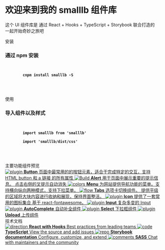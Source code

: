 
<Meta title="开始/Introduction" />

<style>{`
  .subheading {
    --mediumdark: '#999999';
    font-weight: 900;
    font-size: 13px;
    color: #999;
    letter-spacing: 6px;
    line-height: 24px;
    text-transform: uppercase;
    margin-bottom: 12px;
    margin-top: 40px;
  }
  .card {
    margin-bottom: 24px;
    padding: 24px;
    background-color: #fff;
    border-radius: 12px;
    box-shadow: 0 8px 12px #ebedf0;
  }
  .card .title {
    font-size: 15px;
  }
  .card code {
    position: relative;
    margin-top: 15px;
    display: block;
    padding: 16px;
    overflow-x: auto;
    color: #58727e;
    font-weight: 400;
    font-size: 14px;
    font-family: 'Source Code Pro', 'Monaco', 'Inconsolata', monospace;
    line-height: 26px;
    white-space: pre-wrap;
    word-wrap: break-word;
    -webkit-font-smoothing: auto;
    background-color: #fafafa;
    border-radius: 16px;
  }

  .link-list {
    display: grid;
    grid-template-columns: 1fr;
    grid-template-rows: 1fr 1fr;
    row-gap: 10px;
  }

  @media (min-width: 620px) {
    .link-list {
      row-gap: 20px;
      column-gap: 20px;
      grid-template-columns: 1fr 1fr;
    }
  }

  @media all and (-ms-high-contrast:none) {
  .link-list {
      display: -ms-grid;
      -ms-grid-columns: 1fr 1fr;
      -ms-grid-rows: 1fr 1fr;
    }
  }

  .link-item {
    display: block;
    padding: 20px 30px 20px 15px;
    border: 1px solid #00000010;
    border-radius: 5px;
    transition: background 150ms ease-out, border 150ms ease-out, transform 150ms ease-out;
    color: #333333;
    display: flex;
    align-items: flex-start;
  }

  .link-item:hover {
    border-color: #1EA7FD50;
    transform: translate3d(0, -3px, 0);
    box-shadow: rgba(0, 0, 0, 0.08) 0 3px 10px 0;
  }

  .link-item:active {
    border-color: #1EA7FD;
    transform: translate3d(0, 0, 0);
  }

  .link-item strong {
    font-weight: 700;
    display: block;
    margin-bottom: 2px;
  }
  
  .link-item img {
    height: 40px;
    width: 40px;
    margin-right: 15px;
    flex: none;
  }

  .link-item span {
    font-size: 14px;
    line-height: 20px;
  }

  .tip {
    display: inline-block;
    border-radius: 1em;
    font-size: 11px;
    line-height: 12px;
    font-weight: 700;
    background: #E7FDD8;
    color: #66BF3C;
    padding: 4px 12px;
    margin-right: 10px;
    vertical-align: top;
  }

  .tip-wrapper {
    font-size: 13px;
    line-height: 20px;
    margin-top: 40px;
    margin-bottom: 40px;
  }

  .tip-wrapper code {
    font-size: 12px;
    display: inline-block;
  }

  
`}</style>

# 欢迎来到我的 smalllb 组件库

这个 UI 组件库是 通过 React + Hooks + TypeScript + Storybook 联合打造的 
一起开始奇妙之旅吧


<div className="subheading">安装</div>


<div className="card">
  <h3 class="title">通过 npm 安装</h3>
  <pre>
    <code>
      <span>
        <strong>cnpm install smalllb -S</strong>
      </span>
    </code>  
  </pre>
</div>

<div className="subheading">使用</div>


<div className="card">
  <h3 class="title">导入组件以及样式</h3>
  <pre>
    <code>
      <span>
        <strong>import smalllb from 'smalllb'</strong><br />  
        <strong>import 'smalllb/dist/css'</strong>
      </span>
    </code>  
  </pre>
</div>

<div className="subheading">主要功能组件预览</div>

<div className="link-list">
  <a className="link-item" href="https://storybook.js.org/docs/react/api/presets" target="_blank">
    <img src={Plugin} alt="plugin" />
    <span>
      <strong>Button</strong>
      页面中最常用的的按钮元素，适合于完成特定的交互，支持 HTML button 和 a 链接 的所有属性
    </span>
  </a>
  <a
    className="link-item"
    href="https://storybook.js.org/docs/react/configure/webpack"
    target="_blank"
  >
    <img src={StackAlt} alt="Build" />
    <span>
      <strong>Alert</strong>
      用于页面中展示重要的提示信息。 点击右侧的叉提示自动消失
    </span>
  </a>
  <a
    className="link-item"
    href="https://storybook.js.org/docs/react/configure/styling-and-css"
    target="_blank"
  >
    <img src={Colors} alt="colors" />
    <span>
      <strong>Menu</strong>
      为网站提供导航功能的菜单。支持横向纵向两种模式，支持下拉菜单。
    </span>
  </a>
  <a
    className="link-item"
    href="https://storybook.js.org/docs/react/get-started/setup#configure-storybook-for-your-stack"
    target="_blank"
  >
    <img src={Flow} alt="flow" />
    <span>
      <strong>Tabs</strong>
      选项卡切换组件。 提供平级的区域将大块内容进行收纳和展现，保持界面整洁。
    </span>
  </a>

  <a className="link-item" href="https://storybook.js.org/docs/react/api/presets" target="_blank">
    <img src={Plugin} alt="plugin" />
    <span>
      <strong>Icon</strong>
      提供了一套常用的图标集合 基于 react-fontawesome。
    </span>
  </a>

  <a className="link-item" href="https://storybook.js.org/docs/react/api/presets" target="_blank">
    <img src={Plugin} alt="plugin" />
    <span>
      <strong>Input</strong>
      复杂多变的 Input
    </span>
  </a>

  
  <a className="link-item" href="https://storybook.js.org/docs/react/api/presets" target="_blank">
    <img src={Plugin} alt="plugin" />
    <span>
      <strong>AutoComplete</strong>
      自动补全组件
    </span>
  </a>

   <a className="link-item" href="https://storybook.js.org/docs/react/api/presets" target="_blank">
    <img src={Plugin} alt="plugin" />
    <span>
      <strong>Select</strong>
      下拉框组件
    </span>
  </a>


  <a className="link-item" href="https://storybook.js.org/docs/react/api/presets" target="_blank">
    <img src={Plugin} alt="plugin" />
    <span>
      <strong>Upload</strong>
      上传组件
    </span>
  </a>
</div>


<div className="subheading">技术文档</div>


<div className="link-list">
 
  <a className="link-item" href="https://www.learnstorybook.com" target="_blank">
    <img src={Direction} alt="direction" />
    <span>
      <strong>React with Hooks</strong>
      Best practices from leading teams
    </span>
  </a>
  <a className="link-item" href="https://github.com/storybookjs/storybook" target="_blank">
    <img src={Code} alt="code" />
    <span>
      <strong>TypeScript</strong>
      View the source and add issues
    </span>
  </a>

 <a className="link-item" href="https://storybook.js.org/docs" target="_blank">
    <img src={Repo} alt="repo" />
    <span>
      <strong>Storybook documentation</strong>
      Configure, customize, and extend
    </span>
  </a>

  <a className="link-item" href="https://discord.gg/UUt2PJb" target="_blank">
    <img src={Comments} alt="comments" />
    <span>
      <strong>SASS</strong>
      Chat with maintainers and the community
    </span>
  </a>
</div>

